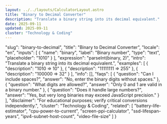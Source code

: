 ```yaml
---
layout: ../../layouts/CalculatorLayout.astro
title: "Binary to Decimal Converter"
description: "Translate a binary string into its decimal equivalent."
date: 2025-09-11
updated: 2025-09-11
cluster: "Technology & Coding"
---
```


  "slug": "binary-to-decimal",
  "title": "Binary to Decimal Converter",
  "locale": "en",
  "inputs": [
    {
      "name": "binary",
      "label": "Binary number",
      "type": "text",
      "placeholder": "1010"
    }
  ],
  "expression": "parseInt(binary, 2)",
  "intro": "Translate a binary string into its decimal equivalent.",
  "examples": [
    {
      "description": "1010 ⇒ 10"
    },
    {
      "description": "11111111 ⇒ 255"
    },
    {
      "description": "100000 ⇒ 32"
    }
  ],
  "info": [],
  "faqs": [
    {
      "question": "Can I include spaces?",
      "answer": "No, enter the binary digits without spaces."
    },
    {
      "question": "What digits are allowed?",
      "answer": "Only 0 and 1 are valid in a binary number."
    },
    {
      "question": "Does it handle large numbers?",
      "answer": "Yes, but very long binaries may exceed JavaScript precision."
    }
  ],
  "disclaimer": "For educational purposes; verify critical conversions independently.",
  "cluster": "Technology & Coding",
  "related": [
    "battery-life-estimator",
    "cpu-power-to-current",
    "screen-ppi-calculator",
    "ssd-lifespan-years",
    "ipv4-subnet-host-count",
    "video-file-size"
  ]
}

<Calculator schema={schema} />
